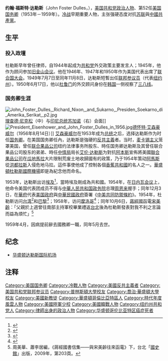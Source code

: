{{Expand|time=2015-08-19T08:49:26+00:00}}
{{Infobox Officeholder
|name                = 约翰·福斯特·达勒斯<br>John Foster Dulles
|image               = Senator John Foster Dulles (R-NY).jpg
|order               = 第52任[[美国国务卿|美国国务卿]]
|term_start          = 1953年1月26日
|term_end            = 1959年4月22日
|president           = [[艾森豪威尔|艾森豪威尔]]
|predecessor         = [[迪安·艾奇遜|迪安·艾奇遜]]
|successor           = [[克里斯蒂安·赫脫|克里斯蒂安·赫脫]]
|order2              = [[美国参议员|美国参议员]]（[[纽约州|纽约州]]）
|term_start2         = 1949年7月7日
|term_end2           = 1949年11月8日
|president2         = [[托馬斯·杜威|托馬斯·杜威]]
|predecessor2        = [[罗伯特·费迪南德·瓦格纳一世|罗伯特·费迪南德·瓦格纳一世]]
|successor2          = [[赫伯特·H·莱曼|赫伯特·H·莱曼]]
|birth_date          = {{birth date|mf=yes|1888|2|25}}
|birth_place         = {{flag|USA|1877}}[[华盛顿特区|华盛顿特区]]
|death_date          = {{death date and age|mf=yes|1959|5|24|1888|2|25}}
|death_place         = {{USA}}[[华盛顿特区|华盛顿特区]]
|party               = {{GOP}}
|spouse              = {{marriage|Janet Pomeroy Avery<br>|1912|May 24, 1959|end=his death}}
|children            = {{hlist|[[Avery_Dulles|Avery Dulles]]|[[John_W._F._Dulles|John W. F. Dulles]]|Lillias Dulles Hinshaw}}
|education        = [[普林斯顿大学|普林斯顿大学]] <small>([[Bachelor_of_Arts|A.B.]])</small><br />[[乔治华盛顿大学|乔治华盛顿大学]] <small>([[Juris_Doctor|J.D.]])</small> 
|profession          = {{hlist|Lawyer|Diplomat|Politician}}
|religion            = [[長老會|長老會]]
|signature           = Staatsvertragsunterschriften John Foster Dulles.jpg
|branch              = {{army|USA|name=美國陸軍}}
|rank                = [[File:US-O4_insignia.svg|24px]] [[少校|少校]]
|footnotes           =
}}

'''约翰·福斯特·达勒斯'''（John Foster Dulles，{{bd|1888年|2月25日|1959年|5月24日|catIdx=Dulles}}），[[美国|美国]][[共和黨_(美国)|共和党]][[政治人物|政治人物]]、第52任[[美国国务卿|美国国务卿]]（1953年－1959年）。[[冷战|冷战]]早期重要人物，主张强硬态度对抗[[苏联|苏联]]與[[中國共產黨|中國共產黨]]。

==生平==
===投入政壇===
杜勒斯早年曾任律师，自1944年起成为[[共和黨_(美国)|共和党]]外交政策主要发言人；1945年，他作为顾问参加[[旧金山会议|旧金山会议]]。他在1946年、1947年和1950年作为美国代表出席了[[联合国大会|联合国大会]]。1949年7月7日至同年11月8日，达勒斯短暫出任[[联邦参议员|联邦参议员]]（代表[[纽约州|纽约州]]）。1950年6月17日，他以[[杜鲁门|杜鲁门]]的外交顾问身份在[[韩国|韩国]]一侧视察了[[三八线|三八线]]。

===国务卿生涯===
[[File:John_Foster_Dulles,_Richard_Nixon,_and_Sukarno,_Presiden_Soekarno_di_Amerika_Serikat,_p2.jpg|thumb]][[理查德·尼克松|理查德·尼克松]]（中）与[[印度尼西亚总统|印尼总统]][[苏加诺|苏加诺]]（右）会面]]
[[File:President_Eisenhower_and_John_Foster_Dulles_in_1956.jpg|thumb]][[德怀特·艾森豪威尔|德怀特·艾森豪威尔]]（1956年8月14日）]] 
[[艾森豪威尔|艾森豪威尔]]在1953年成为[[美国总统|总统]]之后，选择达勒斯作为时任[[美国国务卿|国务卿]]。在美国国务卿任內，达勒斯是強硬的[[反共主義|反共主義]]者。当时，[[麦卡锡主义|麦卡锡主义]]笼罩美国，曾任[[联合果品公司|联合果品公司]]纽约法律事务所股东、時任国务卿达勒斯及其曾任联合果品公司股东的弟弟、時任[[中情局|中情局]]局长[[艾伦·达勒斯|艾伦·达勒斯]]为對抗[[阿本斯|阿本斯]]宣佈將美國[[聯合果品公司|聯合果品公司]]在[[瓜地馬拉|瓜地馬拉]]大片限制荒废土地收歸國有的政策，乃于1954年策动[[阿馬斯|阿馬斯]]從[[洪都拉斯|洪都拉斯]]入侵危地马拉。這件事使他成了控制各個[[香蕉共和國|香蕉共和國]]的名人之一。[[華盛頓杜勒斯國際機場|華盛頓杜勒斯國際機場]]即是為紀念他而命名。

1953年，达勒斯出访[[埃及|埃及]]<ref>{{Cite web|url=https://www.criticalpast.com/stock-footage-video/Egypt+1953|title=Egypt 1953 stock video footage and royalty free HD video clips and photos.(page 1).|website=www.criticalpast.com|access-date=2021-04-10|archive-date=2021-04-10|archive-url=https://web.archive.org/web/20210410160025/https://www.criticalpast.com/stock-footage-video/Egypt+1953|dead-url=no}}</ref>，當時埃及剛成為共和國。1954年，在[[日內瓦會議_(1954年)|日内瓦会议]]上，他命令美国代表团成员不得与[[中華人民共和国政务院|中華人民共和国政务院]]总理[[周恩来|周恩来]]握手；同年12月3日，在[[華府|華府]]代表[[美国政府|美国政府]]與[[中華民國政府|中華民國政府]]簽署《[[中美共同防禦條約|中美共同防禦條約]]》。1954年，杜勒斯访问[[台湾|台湾]]<ref>{{Cite web |url=https://trove.nla.gov.au/newspaper/article/2909591 |title=Dulles To Visit Formosa |access-date=2021-04-10 |archive-date=2021-03-18 |archive-url=https://web.archive.org/web/20210318234038/https://trove.nla.gov.au/newspaper/article/2909591 |dead-url=no }}</ref>和[[巴黎|巴黎]]<ref>{{Cite web |url=https://trove.nla.gov.au/newspaper/article/47604612 |title=Europe Visit For Dulles |access-date=2021-04-10 |archive-date=2021-04-10 |archive-url=https://web.archive.org/web/20210410165249/https://trove.nla.gov.au/newspaper/article/47604612 |dead-url=no }}</ref>；1958年，访问[[摩洛哥|摩洛哥]]<ref>{{Cite web|url=https://www.nytimes.com/1958/01/24/archives/dulles-is-silent-in-morocco-visit-consults-balafrej-but-says-they.html|title=DULLES IS SILENT IN MOROCCO VISIT; Consults Balafrej but Says They Only Reminisced -- Shops With Wife|author=Thomas F. Brady|date=1958年1月24日|via=NYTimes.com|access-date=2021年4月10日|archive-date=2021年4月10日|archive-url=https://web.archive.org/web/20210410160023/https://www.nytimes.com/1958/01/24/archives/dulles-is-silent-in-morocco-visit-consults-balafrej-but-says-they.html|dead-url=no}}</ref>；同年10月6日，[[蔣經國|蔣經國]]函電[[宋美齡|宋美齡]]：「父親於上週曾往南部主持軍校畢業禮返[[台北|台北]]後為杜勒斯發表對我不利之言論而益為煩忙」<ref>周美華、蕭李居編，《蔣經國書信集——與宋美齡往來函電》下，台北「[[國史館|國史館]]」出版，2009年，第203頁。</ref>

1959年4月，因病提前辭去國務卿一職，同年5月去世。

==纪念==
*[[华盛顿达勒斯国际机场|华盛顿达勒斯国际机场]]

== 注释 ==
{{reflist}}
{{Authority control}}
{{start box}}
{{succession box|[[迪安·艾奇逊|迪安·艾奇逊]]|[[克里斯蒂安·赫脱|克里斯蒂安·赫脱]]|[[美国国务卿|美国国务卿]]|1953年-1959年}}
{{end box}}

{{美國國務卿}}
{{Dwight D. Eisenhower cabinet}}
{{Time Persons of the Year 1951–1975}}

{{DEFAULTSORT:Dulles, John Foster}}
[[Category:美国国务卿|Category:美国国务卿]]
[[Category:冷戰人物|Category:冷戰人物]]
[[Category:美國反共主義者|Category:美國反共主義者]]
[[Category:美国共和党联邦参议员|Category:美国共和党联邦参议员]]
[[Category:普林斯頓大學校友|Category:普林斯頓大學校友]]
[[Category:喬治·華盛頓大學校友|Category:喬治·華盛頓大學校友]]
[[Category:美國新教徒|Category:美國新教徒]]
[[Category:華盛頓哥倫比亞特區人|Category:華盛頓哥倫比亞特區人]]
[[Category:時代年度風雲人物|Category:時代年度風雲人物]]
[[Category:美國陸軍少校|Category:美國陸軍少校]]
[[Category:美國韓戰人物|Category:美國韓戰人物]]
[[Category:纽约州共和党人|Category:纽约州共和党人]]
[[Category:律師出身的政治人物|Category:律師出身的政治人物]]
[[Category:华盛顿哥伦比亚特区癌症死者|Category:华盛顿哥伦比亚特区癌症死者]]